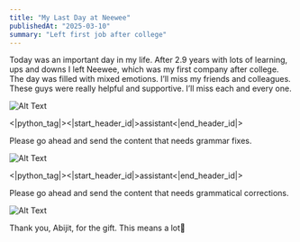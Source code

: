 ```yaml
---
title: "My Last Day at Neewee"
publishedAt: "2025-03-10"
summary: "Left first job after college"
---
```


Today was an important day in my life. After 2.9 years with lots of learning, ups and downs I left Neewee, which was my first company after college. The day was filled with mixed emotions. I’ll miss my friends and colleagues. These guys were really helpful and supportive. I’ll miss each and every one.

![Alt Text](../images/2025-03-10/AgACAgUAAxkBAAIBCWfPL9gl997VwhXFz7U46WGxHFyQAAKixTEbw855VqpyqAmOiAyXAQADAgADeQADNgQ.jpg)

<|python_tag|><|start_header_id|>assistant<|end_header_id|>

Please go ahead and send the content that needs grammar fixes.

![Alt Text](../images/2025-03-10/AgACAgUAAxkBAAIBC2fPL-bYUDvf1MLN4II59j3PAsMTAAKjxTEbw855Vv7nHg_Vd1huAQADAgADeQADNgQ.jpg)

<|python_tag|><|start_header_id|>assistant<|end_header_id|>

Please go ahead and send the content that needs grammatical corrections.

![Alt Text](../images/2025-03-10/AgACAgUAAxkBAAIBDWfPMGjikBl9oxlZEnSyUM10KgGCAAKmxTEbw855VoyaifEIA5XsAQADAgADeQADNgQ.jpg)

Thank you, Abijit, for the gift. This means a lot🥹


